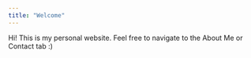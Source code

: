 ```yaml
---
title: "Welcome"
---
```


Hi! This is my personal website. Feel free to navigate to the About Me or Contact tab :)